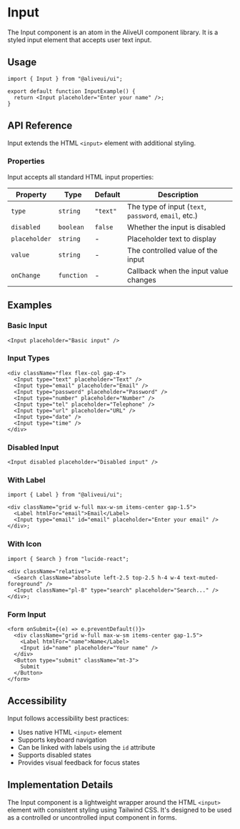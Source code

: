 # Input

The Input component is an atom in the AliveUI component library. It is a styled input element that accepts user text input.

## Usage

```tsx
import { Input } from "@aliveui/ui";

export default function InputExample() {
  return <Input placeholder="Enter your name" />;
}
```

## API Reference

Input extends the HTML `<input>` element with additional styling.

### Properties

Input accepts all standard HTML input properties:

| Property      | Type       | Default  | Description                                           |
| ------------- | ---------- | -------- | ----------------------------------------------------- |
| `type`        | `string`   | `"text"` | The type of input (`text`, `password`, `email`, etc.) |
| `disabled`    | `boolean`  | `false`  | Whether the input is disabled                         |
| `placeholder` | `string`   | -        | Placeholder text to display                           |
| `value`       | `string`   | -        | The controlled value of the input                     |
| `onChange`    | `function` | -        | Callback when the input value changes                 |

## Examples

### Basic Input

```tsx
<Input placeholder="Basic input" />
```

### Input Types

```tsx
<div className="flex flex-col gap-4">
  <Input type="text" placeholder="Text" />
  <Input type="email" placeholder="Email" />
  <Input type="password" placeholder="Password" />
  <Input type="number" placeholder="Number" />
  <Input type="tel" placeholder="Telephone" />
  <Input type="url" placeholder="URL" />
  <Input type="date" />
  <Input type="time" />
</div>
```

### Disabled Input

```tsx
<Input disabled placeholder="Disabled input" />
```

### With Label

```tsx
import { Label } from "@aliveui/ui";

<div className="grid w-full max-w-sm items-center gap-1.5">
  <Label htmlFor="email">Email</Label>
  <Input type="email" id="email" placeholder="Enter your email" />
</div>;
```

### With Icon

```tsx
import { Search } from "lucide-react";

<div className="relative">
  <Search className="absolute left-2.5 top-2.5 h-4 w-4 text-muted-foreground" />
  <Input className="pl-8" type="search" placeholder="Search..." />
</div>;
```

### Form Input

```tsx
<form onSubmit={(e) => e.preventDefault()}>
  <div className="grid w-full max-w-sm items-center gap-1.5">
    <Label htmlFor="name">Name</Label>
    <Input id="name" placeholder="Your name" />
  </div>
  <Button type="submit" className="mt-3">
    Submit
  </Button>
</form>
```

## Accessibility

Input follows accessibility best practices:

- Uses native HTML `<input>` element
- Supports keyboard navigation
- Can be linked with labels using the `id` attribute
- Supports disabled states
- Provides visual feedback for focus states

## Implementation Details

The Input component is a lightweight wrapper around the HTML `<input>` element with consistent styling using Tailwind CSS. It's designed to be used as a controlled or uncontrolled input component in forms.

